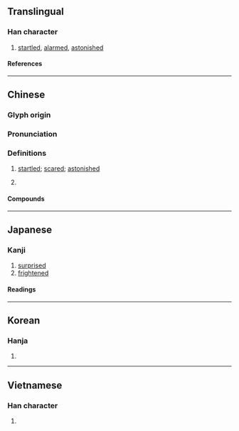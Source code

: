 {{character info}}
==Translingual==

===Han character===
{{Han char|rn=61|rad=心|as=09|sn=12|four=96027|canj=PRRS|ids=⿰忄咢}}

# [[startled]], [[alarmed]], [[astonished]]

====References====
{{Han ref|kx=0395.050|dkj=10939|dj=0731.150|hdz=42328.080|uh=6115}}

----

==Chinese==
{{zh-forms|alt=㦍,鄂}}

===Glyph origin===
{{Han etym}}

===Pronunciation===
{{zh-pron
|m=è
|m-s=
|c=ngok6
|c-t=
|g=
|h=pfs=ngok
|j=
|mb=
|md=
|mn=go̍k/qz,tw,xm:gia̍h/tw,xm,zz:ngia̍h
|mn_note=go̍k - literary; gia̍h/ngia̍h - vernacular
|mn-t=
|w=
|x=
|mc=y
|oc=y
|cat=a,n
}}

===Definitions===
{{zh-hanzi}}

# [[startled]]; [[scared]]; [[astonished]]
# {{zh-o}} {{zh-alt-form|諤|[[honest]] [[speech]]}}

====Compounds====
{{zh-der|愕愕|愕視|惋愕|愕愕睜睜|愕然|愕眙|眼愕愕|震愕|驚愕|錯愕}}

----

==Japanese==

===Kanji===
{{ja-kanji|grade=|rs=心09}}

# [[surprised]]
# [[frightened]]

====Readings====
{{ja-readings
|on=がく
|kun=おどろ-く
}}

----

==Korean==

===Hanja===
{{ko-hanja|악}}

# {{rfdef|ko|sort=心09}}

----

==Vietnamese==

===Han character===
{{vi-readings|rs=心09|reading=[[ngạc]], [[ngắc]]}}

# {{rfdef|vi|sort=心09}}

{{cln|vi|Han tu}}